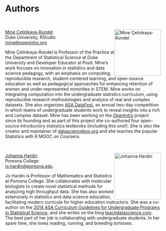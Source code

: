 # Authors {.unnumbered .unlisted}

<br>

::: {.authorinfo data-latex="{images/authors/mine.png}"}
![Mine Çetinkaya-Rundel](images/authors/mine.png){.cover alt="Mine Çetinkaya-Rundel" style="float: right;" width="150"} [Mine Çetinkaya-Rundel](http://mine-cr.com/)\
Duke University, RStudio\
[mine\@openintro.org](mailto:mine@openintro.org){.email}
:::

Mine Çetinkaya-Rundel is Professor of the Practice at the Department of Statistical Science at Duke University and Developer Educator at Posit.
Mine's work focuses on innovation in statistics and data science pedagogy, with an emphasis on computing, reproducible research, student-centered learning, and open-source education as well as pedagogical approaches for enhancing retention of women and under-represented minorities in STEM.
Mine works on integrating computation into the undergraduate statistics curriculum, using reproducible research methodologies and analysis of real and complex datasets.
She also organizes [ASA DataFest](https://ww2.amstat.org/education/datafest/), an annual two-day competition in which teams of undergraduate students work to reveal insights into a rich and complex dataset.
Mine has been working on the [OpenIntro](openintro.org) project since its founding and as part of this project she co-authored four open-source introductory statistics textbooks (including this one!).
She is also the creator and maintainer of [datasciencebox.org](https://datasciencebox.org/) and she teaches the popular Statistics with R MOOC on Coursera.
\newline

<br>

::: {.authorinfo data-latex="{images/authors/jo.png}"}
![Johanna Hardin](images/authors/jo.png){.cover alt="Johanna Hardin" style="float: right;" width="150"} [Johanna Hardin](https://research.pomona.edu/johardin/)\
Pomona College\
[jo.hardin\@pomona.edu](mailto:jo.hardin@pomona.edu){.email}
:::

Jo Hardin is Professor of Mathematics and Statistics at Pomona College.
She collaborates with molecular biologists to create novel statistical methods for analyzing high throughput data.
She has also worked extensively in statistics and data science education, facilitating modern curricula for higher education instructors.
She was a co-author on the [2014 ASA Curriculum Guidelines for Undergraduate Programs in Statistical Science](https://www.amstat.org/asa/education/Curriculum-Guidelines-for-Undergraduate-Programs-in-Statistical-Science.aspx), and she writes on the blog [teachdatascience.com](https://teachdatascience.com/).
The best part of her job is collaborating with undergraduate students.
In her spare time, she loves reading, running, and breeding tortoises.
